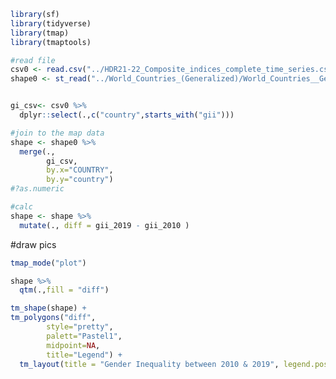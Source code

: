 ```r
library(sf)
library(tidyverse)
library(tmap)
library(tmaptools)
```

```r
#read file
csv0 <- read.csv("../HDR21-22_Composite_indices_complete_time_series.csv")
shape0 <- st_read("../World_Countries_(Generalized)/World_Countries__Generalized_.shp")


gi_csv<- csv0 %>%
  dplyr::select(.,c("country",starts_with("gii"))) 

#join to the map data 
shape <- shape0 %>%
  merge(.,
        gi_csv,
        by.x="COUNTRY",
        by.y="country")
#?as.numeric

#calc
shape <- shape %>%
  mutate(., diff = gii_2019 - gii_2010 )


```

#draw pics
```r
tmap_mode("plot")

shape %>%
  qtm(.,fill = "diff")

tm_shape(shape) + 
tm_polygons("diff", 
        style="pretty",
        palett="Pastel1",
        midpoint=NA,
        title="Legend") +
  tm_layout(title = "Gender Inequality between 2010 & 2019", legend.position = c("left", "bottom"))
```

